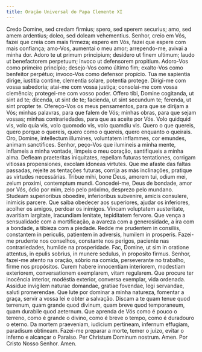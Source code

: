 ```yaml
---
title: Oração Universal do Papa Clemente XI
---
```


<div class="side-by-side not-content">
  <span class="text-justify">
    Credo Domine, sed credam firmius; spero, sed sperem securius; amo, sed amem
    ardentius; doleo, sed doleam vehementius.
  </span>
  <span class="text-justify">
    Senhor, creio em Vós, fazei que creia com mais firmeza; espero em Vós, fazei
    que espere com mais confiança; amo-Vos, aumentai o meu amor; arrependo-me,
    avivai a minha dor.
  </span>
  <span class="text-justify">
    Adoro te ut primum principium; desidero ut finem ultimum; laudo ut
    benefactorem perpetuum; invoco ut defensorem propitium.
  </span>
  <span class="text-justify">
    Adoro-Vos como primeiro princípio; desejo-Vos como último fim; exalto-Vos
    como benfeitor perpétuo; invoco-Vos como defensor propício.
  </span>
  <span class="text-justify">
    Tua me sapientia dirige, iustitia contine, clementia solare, potentia
    protege.
  </span>
  <span class="text-justify">
    Dirigi-me com vossa sabedoria; atai-me com vossa justiça; consolai-me com
    vossa clemência; protegei-me com vosso poder.
  </span>
  <span class="text-justify">
    Offero tibi, Domine cogitanda, ut sint ad te; dicenda, ut sint de te;
    facienda, ut sint secundum te; ferenda, ut sint propter te.
  </span>
  <span class="text-justify">
    Ofereço-Vos os meus pensamentos, para que se dirijam a Vós; minhas palavras,
    para que falem de Vós; minhas obras, para que sejam vossas; minhas
    contrariedades, para que as aceite por Vós.
  </span>
  <span class="text-justify">
    Volo quidquid vis, volo quia vis, volo quomodo vis, volo quamdiu vis.
  </span>
  <span class="text-justify">
    Quero o que quereis, quero porque o quereis, quero como o quereis, quero
    enquanto o queirais.
  </span>
  <span class="text-justify">
    Oro, Domine, intellectum illumines, voluntatem inflammes, cor emundes,
    animam sanctifices.
  </span>
  <span class="text-justify">
    Senhor, peço-Vos que ilumineis a minha mente, inflameis a minha vontade,
    limpeis o meu coração, santifiqueis a minha alma.
  </span>
  <span class="text-justify">
    Defleam praeteritas iniquitates, repellam futuras tentationes, corrigam
    vitiosas propensiones, excolam idoneas virtutes.
  </span>
  <span class="text-justify">
    Que me afaste das faltas passadas, rejeite as tentações futuras, corrija as
    más inclinações, pratique as virtudes necessárias.
  </span>
  <span class="text-justify">
    Tribue mihi, bone Deus, amorem tui, odium mei, zelum proximi, contemptum
    mundi.
  </span>
  <span class="text-justify">
    Concedei-me, Deus de bondade, amor por Vós, ódio por mim, zelo pelo próximo,
    desprezo pelo mundano.
  </span>
  <span class="text-justify">
    Studeam superioribus oboedire, inferioribus subvenire, amicis consulere,
    inimicis parcere.
  </span>
  <span class="text-justify">
    Que saiba obedecer aos superiores, ajudar os inferiores, acolher os amigos,
    perdoar os inimigos.
  </span>
  <span class="text-justify">
    Vincam voluptatem austeritate, avaritiam largitate, iracundiam lenitate,
    tepiditatem fervore.
  </span>
  <span class="text-justify">
    Que vença a sensualidade com a mortificação, a avareza com a generosidade, a
    ira com a bondade, a tibieza com a piedade.
  </span>
  <span class="text-justify">
    Redde me prudentem in consiliis, constantem in periculis, patientem in
    adversis, humilem in prosperis.
  </span>
  <span class="text-justify">
    Fazei-me prudente nos conselhos, constante nos perigos, paciente nas
    contrariedades, humilde na prosperidade.
  </span>
  <span class="text-justify">
    Fac, Domine, ut sim in oratione attentus, in epulis sobrius, in munere
    sedulus, in proposito firmus.
  </span>
  <span class="text-justify">
    Senhor, fazei-me atento na oração, sóbrio na comida, perseverante no
    trabalho, firme nos propósitos.
  </span>
  <span class="text-justify">
    Curem habere innocentiam interiorem, modestiam exteriorem, conversationem
    exemplarem, vitam regularem.
  </span>
  <span class="text-justify">
    Que procure ter inocência interior, modéstia exterior, conversa exemplar,
    vida ordenada.
  </span>
  <span class="text-justify">
    Assidue invigilem naturae domandae, gratiae fovendae, legi servandae, saluti
    promerendae.
  </span>
  <span class="text-justify">
    Que lute por dominar a minha natureza, fomentar a graça, servir a vossa lei
    e obter a salvação.
  </span>
  <span class="text-justify">
    Discam a te quam tenue quod terrenum, quam grande quod divinum, quam breve
    quod temporaneum, quam durabile quod aeternum.
  </span>
  <span class="text-justify">
    Que aprenda de Vós como é pouco o terreno, como é grande o divino, como é
    breve o tempo, como é duradouro o eterno.
  </span>
  <span class="text-justify">
    Da mortem praeveniam, iudicium pertineam, infernum effugiam, paradisum
    obtineam.
  </span>
  <span class="text-justify">
    Fazei-me preparar a morte, temer o juízo, evitar o inferno e alcançar o
    Paraíso.
  </span>
  <span class="text-justify">Per Christum Dominum nostrum. Amen.</span>
  <span class="text-justify">Por Cristo Nosso Senhor. Amen.</span>
</div>
